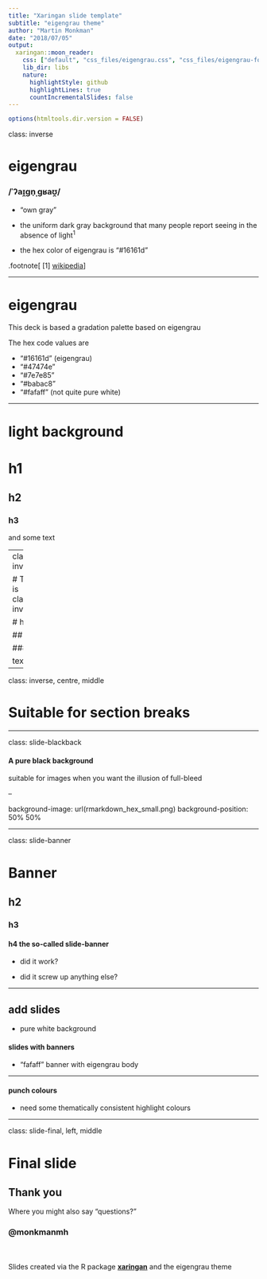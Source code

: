 ```yaml
---
title: "Xaringan slide template"
subtitle: "eigengrau theme"
author: "Martin Monkman"
date: "2018/07/05"
output:
  xaringan::moon_reader:
    css: ["default", "css_files/eigengrau.css", "css_files/eigengrau-fonts.css"]    
    lib_dir: libs
    nature:
      highlightStyle: github
      highlightLines: true
      countIncrementalSlides: false
---
```



```r
options(htmltools.dir.version = FALSE)
```

class: inverse

# eigengrau

### /ˈʔaɪ̯gn̩ˌgʁaʊ̯/

- "own gray"

- the uniform dark gray background that many people report seeing in the absence of light<sup>1</sup>

- the hex color of eigengrau is "#16161d"

.footnote[
[1] [wikipedia](https://en.wikipedia.org/wiki/Eigengrau)
]


---


# eigengrau

This deck is based a gradation palette based on eigengrau

The hex code values are

- "#16161d" (eigengrau)
- "#47474e"
- "#7e7e85"
- "#babac8"
- "#fafaff" (not quite pure white)

---

# light background

# h1

## h2

### h3

and some text


---
class: inverse


# This is class: inverse

# h1

## h2

### h3

text

---

class: inverse, centre, middle

# Suitable for section breaks




---

class: slide-blackback

#### A pure black background

suitable for images when you want the illusion of full-bleed

--

background-image: url(rmarkdown_hex_small.png)
background-position: 50% 50%


---

class: slide-banner

# Banner

## h2

### h3

#### h4 the so-called slide-banner

- did it work?

- did it screw up anything else?

---

## add slides 

- pure white background

#### slides with banners 


- "fafaff" banner with eigengrau body

---

#### punch colours

- need some thematically consistent highlight colours


---

class: slide-final, left, middle

# Final slide

## Thank you

Where you might also say "questions?"


### @monkmanmh

<BR><BR>
Slides created via the R package [**xaringan**](https://github.com/yihui/xaringan) and the eigengrau theme



